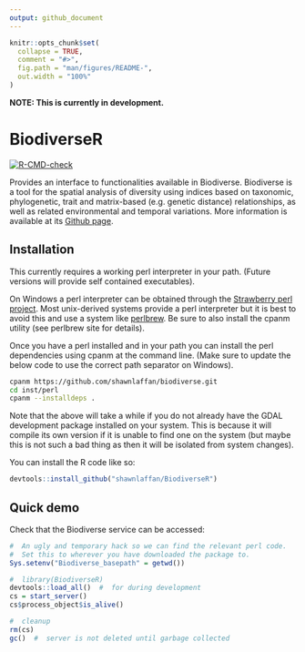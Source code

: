 ```yaml
---
output: github_document
---
```


<!-- README.md is generated from README.Rmd. Please edit that file -->

```r
knitr::opts_chunk$set(
  collapse = TRUE,
  comment = "#>",
  fig.path = "man/figures/README-",
  out.width = "100%"
)
```

**NOTE: This is currently in development. **

# BiodiverseR    

<!-- badges: start -->
[![R-CMD-check](https://github.com/shawnlaffan/Biodiverse-R/actions/workflows/R-CMD-check.yaml/badge.svg)](https://github.com/shawnlaffan/Biodiverse-R/actions/workflows/R-CMD-check.yaml)
<!-- badges: end -->

Provides an interface to functionalities available in Biodiverse. Biodiverse 
is a tool for the spatial analysis of diversity using indices based on taxonomic, 
phylogenetic, trait and matrix-based (e.g. genetic distance) relationships, 
as well as related environmental and temporal variations. More information is 
available at its [Github page](https://github.com/shawnlaffan/biodiverse).

## Installation

This currently requires a working perl interpreter in your path.
(Future versions will provide self contained executables).

On Windows a perl interpreter can be obtained through the [Strawberry perl project](https://strawberryperl.com/releases.html).
Most unix-derived systems provide a perl interpreter but it is best to avoid this and use
a system like [perlbrew](https://perlbrew.pl/).  Be sure to also install the cpanm utility (see
perlbrew site for details).  

Once you have a perl installed and in your path you can install the perl dependencies using
cpanm at the command line.  (Make sure to update the below code to use the correct path separator
on Windows).

``` bash
cpanm https://github.com/shawnlaffan/biodiverse.git
cd inst/perl
cpanm --installdeps .
```

Note that the above will take a while if you do not already have the GDAL development
package installed on your system.  This is because it will compile its own version if
it is unable to find one on the system (but maybe this is not such a bad thing as then
it will be isolated from system changes).

You can install the R code like so:

``` r
devtools::install_github("shawnlaffan/BiodiverseR")
```
  
## Quick demo

Check that the Biodiverse service can be accessed:

```r
#  An ugly and temporary hack so we can find the relevant perl code.
#  Set this to wherever you have downloaded the package to.  
Sys.setenv("Biodiverse_basepath" = getwd())

#  library(BiodiverseR)
devtools::load_all()  #  for during development 
cs = start_server()
cs$process_object$is_alive()

#  cleanup
rm(cs)
gc()  #  server is not deleted until garbage collected
```
